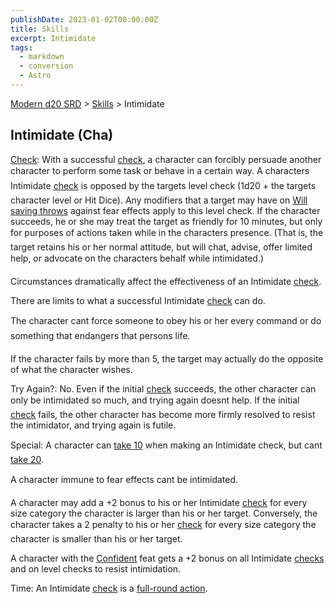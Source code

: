 ```yaml
---
publishDate: 2023-01-02T00:00:00Z
title: Skills
excerpt: Intimidate
tags:
  - markdown
  - conversion
  - Astro
---
```


[Modern d20 SRD](/#modernD20) > [Skills](modern-d20-srd-skills-index) > Intimidate

## Intimidate (Cha)

[Check](modern-d20-srd-skills-skill-basics-php#skill-check-index): With a successful [check](modern-d20-srd-skills-skill-basics-php#skill-check-index), a character can forcibly persuade another character to perform some task or behave in a certain way. A characters Intimidate [check](modern-d20-srd-skills-skill-basics-php#skill-check-index) is opposed by the targets level check (1d20 + the targets character level or Hit Dice). Any modifiers that a target may have on [Will saving throws](modern-d20-srd-basics-saving-throws) against fear effects apply to this level check. If the character succeeds, he or she may treat the target as friendly for 10 minutes, but only for purposes of actions taken while in the characters presence. (That is, the target retains his or her normal attitude, but will chat, advise, offer limited help, or advocate on the characters behalf while intimidated.)

Circumstances dramatically affect the effectiveness of an Intimidate [check](modern-d20-srd-skills-skill-basics-php#skill-check-index).

There are limits to what a successful Intimidate [check](modern-d20-srd-skills-skill-basics-php#skill-check-index) can do.

The character cant force someone to obey his or her every command or do something that endangers that persons life.

If the character fails by more than 5, the target may actually do the opposite of what the character wishes.

Try Again?: No. Even if the initial [check](modern-d20-srd-skills-skill-basics-php#skill-check-index) succeeds, the other character can only be intimidated so much, and trying again doesnt help. If the initial [check](modern-d20-srd-skills-skill-basics-php#skill-check-index) fails, the other character has become more firmly resolved to resist the intimidator, and trying again is futile.

Special: A character can [take 10](modern-d20-srd-skills-skill-basics-php#take10-index) when making an Intimidate check, but cant [take 20](modern-d20-srd-skills-skill-basics-php#take20-index).

A character immune to fear effects cant be intimidated.

A character may add a +2 bonus to his or her Intimidate [check](modern-d20-srd-skills-skill-basics-php#skill-check-index) for every size category the character is larger than his or her target. Conversely, the character takes a 2 penalty to his or her [check](modern-d20-srd-skills-skill-basics-php#skill-check-index) for every size category the character is smaller than his or her target.

A character with the [Confident](modern-d20-srd-feats-confident) feat gets a +2 bonus on all Intimidate [checks](modern-d20-srd-skills-skill-basics-php#skill-check-index) and on level checks to resist intimidation.

Time: An Intimidate [check](modern-d20-srd-skills-skill-basics-php#skill-check-index) is a [full-round action](modern-d20-srd-combat-full-round-actions).
